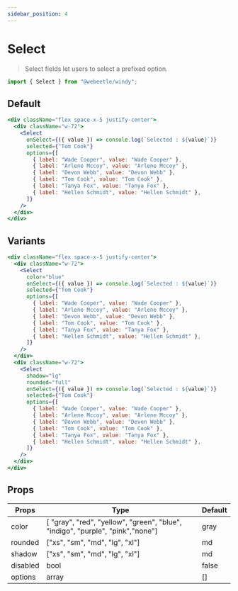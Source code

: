 ```yaml
---
sidebar_position: 4
---
```


# Select

> Select fields let users to select a prefixed option.

```jsx title="Import"
import { Select } from "@webeetle/windy";
```

## Default

```jsx live
<div className="flex space-x-5 justify-center">
  <div className="w-72">
    <Select
      onSelect={({ value }) => console.log(`Selected : ${value}`)}
      selected={"Tom Cook"}
      options={[
        { label: "Wade Cooper", value: "Wade Cooper" },
        { label: "Arlene Mccoy", value: "Arlene Mccoy" },
        { label: "Devon Webb", value: "Devon Webb" },
        { label: "Tom Cook", value: "Tom Cook" },
        { label: "Tanya Fox", value: "Tanya Fox" },
        { label: "Hellen Schmidt", value: "Hellen Schmidt" },
      ]}
    />
  </div>
</div>
```

## Variants

```jsx live
<div className="flex space-x-5 justify-center">
  <div className="w-72">
    <Select
      color="blue"
      onSelect={({ value }) => console.log(`Selected : ${value}`)}
      selected={"Tom Cook"}
      options={[
        { label: "Wade Cooper", value: "Wade Cooper" },
        { label: "Arlene Mccoy", value: "Arlene Mccoy" },
        { label: "Devon Webb", value: "Devon Webb" },
        { label: "Tom Cook", value: "Tom Cook" },
        { label: "Tanya Fox", value: "Tanya Fox" },
        { label: "Hellen Schmidt", value: "Hellen Schmidt" },
      ]}
    />
  </div>
  <div className="w-72">
    <Select
      shadow="lg"
      rounded="full"
      onSelect={({ value }) => console.log(`Selected : ${value}`)}
      selected={"Tom Cook"}
      options={[
        { label: "Wade Cooper", value: "Wade Cooper" },
        { label: "Arlene Mccoy", value: "Arlene Mccoy" },
        { label: "Devon Webb", value: "Devon Webb" },
        { label: "Tom Cook", value: "Tom Cook" },
        { label: "Tanya Fox", value: "Tanya Fox" },
        { label: "Hellen Schmidt", value: "Hellen Schmidt" },
      ]}
    />
  </div>
</div>
```

## Props

<table className="max-w-full overflow-x-scroll md:overflow-x-auto">
  <thead>
    <tr>
      <th>Props</th>
      <th>Type</th>
      <th>Default</th>
    </tr>
  </thead>
  <tbody>
    <tr>
      <td>color</td>
      <td>
        [ "gray", "red", "yellow", "green", "blue", "indigo", "purple",
        "pink","none"]
      </td>
      <td>gray</td>
    </tr>
    <tr>
      <td>rounded</td>
      <td>["xs", "sm", "md", "lg", "xl"]</td>
      <td>md</td>
    </tr>
    <tr>
      <td>shadow</td>
      <td>["xs", "sm", "md", "lg", "xl"]</td>
      <td>md</td>
    </tr>
    <tr>
      <td>disabled</td>
      <td>bool</td>
      <td>false</td>
    </tr>
    <tr>
      <td>options</td>
      <td>array</td>
      <td>[]</td>
    </tr>
  </tbody>
</table>
